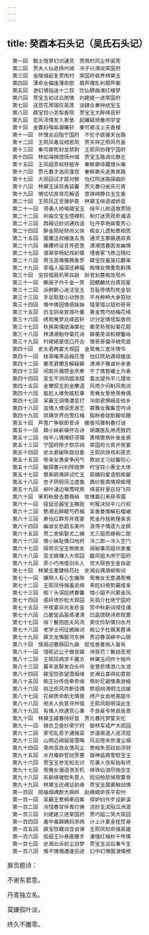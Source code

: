 ```yaml
---
---
---
```

title: 癸酉本石头记（吴氏石头记）
---


```
　第一回　甄士隐梦幻识通灵　贾雨村风尘怀闺秀
　第二回　贾夫人仙逝扬州城　冷子兴演说荣国府
　第三回　金陵城起复贾雨村　荣国府收养林黛玉
　第四回　薄命女偏逢薄命郎　葫芦僧乱判葫芦案
　第五回　游幻境指迷十二钗　饮仙醪曲演红楼梦
　第六回　贾宝玉初试云雨情　刘姥姥一进荣国府
　第七回　送宫花周瑞叹英莲　谈肄业秦钟结宝玉
　第八回　薛宝钗小恙梨香院　贾宝玉大醉绛芸轩
　第九回　恋风流情友入家塾　起嫌疑顽童闹学堂
　第十回　金寡妇嗔姤凝曦轩　秦可卿淫上天香楼
　第十一回　怀愧女迎阻宁国府　不伦子欲接天台路
　第十二回　王熙凤毒设相思局　贾天祥正照风月鉴
　第十三回　秦可卿死封龙禁尉　王熙凤协理宁国府
　第十四回　林如海捐馆扬州城　贾宝玉路谒北静王
　第十五回　王凤姐弄权铁槛寺　秦鲸卿得趣馒头庵
　第十六回　贾元春才选凤藻宫　秦鲸卿夭逝黄泉路
　第十七回　大观园试才题对额　怡红院迷路探曲折
　第十八回　林黛玉误剪香袋囊　贾元春归省庆元宵
　第十九回　情切切良宵花解语　意绵绵静日玉生香
　第二十回　王熙凤正言弹妒意　林黛玉俏语谑娇音
　第二十一回　贤袭人娇嗔箴宝玉　俏平儿软语救贾琏
　第二十二回　听曲文宝玉悟禅机　制灯迷贾政悲谶语
　第二十三回　西厢记妙词通戏语　牡丹亭艳曲警芳心
　第二十四回　醉金刚轻财尚义侠　痴女儿遗帕惹相思
　第二十五回　魇魔法叔嫂逢五鬼　通灵玉蒙蔽遇双真
　第二十六回　蜂腰桥设言传密意　潇湘馆春困发幽情
　第二十七回　滴翠亭杨妃戏彩蝶　埋香冢飞燕泣残红
　第二十八回　蒋玉菡情赠茜香罗　薛宝钗羞笼红麝串
　第二十九回　享福人福深还祷福　痴情女情重愈斟情
　第三十回　宝钗借扇机带双敲　龄官划蔷痴及局外
　第三十一回　撕扇子作千金一笑　因麒麟伏白首双星
　第三十二回　诉肺腑心迷活宝玉　含耻辱情烈死金钏
　第三十三回　手足耽耽小动唇舌　不肖种种大承笞挞
　第三十四回　情中情因情感妹妹　错里错以错劝哥哥
　第三十五回　白玉钏亲尝莲叶羹　黄金莺巧结梅花络
　第三十六回　绣鸳鸯梦兆绛芸轩　识分定情悟梨香院
　第三十七回　秋爽斋偶结海棠社　蘅芜苑夜拟菊花题
　第三十八回　林潇湘魁夺菊花诗　薛蘅芜讽和螃蟹咏
　第三十九回　村姥姥是信口开合　情哥哥偏寻根究底
　第四十回　史太君两宴大观园　金鸳鸯三宣牙牌令
　第四十一回　栊翠庵茶品梅花雪　怡红院劫遇母蝗虫
　第四十二回　蘅芜君蘭言解疑癖　潇湘子雅谑补余香
　第四十三回　闲取乐偶攒金庆寿　不了情暂撮土为香
　第四十四回　变生不测凤姐泼醋　喜出望外平儿理妆
　第四十五回　金蘭契互剖金蘭语　风雨夕闷制风雨词
　第四十六回　尴尬人难免尴尬事　鸳鸯女誓绝鸳鸯偶
　第四十七回　呆霸王调情遭苦打　冷郎君惧祸走他乡
　第四十八回　滥情人情误思游艺　慕雅女雅集苦吟诗
　第四十九回　琉璃世界白雪红梅　脂粉香娃割腥啖膻
　第五十回　芦雪广争联即景诗　暖香坞雅制春灯谜
　第五十一回　薛小妹新编怀古诗　胡庸医乱用虎狼药
　第五十二回　俏平儿情掩虾须镯　勇晴雯病补雀金裘
　第五十三回　宁国府除夕祭宗祠　荣国府元宵开夜宴
　第五十四回　史太君破陈腐旧套　王熙凤效戏彩斑衣
　第五十五回　辱亲女愚妾争闲气　欺幼主刁奴蓄险心
　第五十六回　敏探春兴利除宿弊　时宝钗小惠全大体
　第五十七回　慧紫鹃情辞试忙玉　慈姨妈爱语慰痴颦
　第五十八回　杏子阴假凤泣虚凰　茜纱窗真情揆痴理
　第五十九回　柳叶渚边嗔莺咤燕　绛芸轩里召将飞符
　第六十回　茉莉粉替去蔷薇硝　玫瑰露引来茯苓霜
　第六十一回　投鼠忌器宝玉瞒赃　判冤决狱平儿行权
　第六十二回　憨湘云醉眠芍药裀　呆香菱情解石榴裙
　第六十三回　寿怡红群芳开夜宴　死金丹独艳理亲丧
　第六十四回　幽淑女悲题五美吟　浪荡子情遗九龙佩
　第六十五回　贾二舍偷娶尤二姨　尤三姐思嫁柳二郎
　第六十六回　情小妹耻情归地府　冷二郎一冷入空门
　第六十七回　探奇宗宝玉惋故友　闻秘事凤姐讯家童
　第六十八回　苦尤娘赚入大观园　酸凤姐大闹宁国府
　第六十九回　弄小巧用借剑杀人　觉大限吞生金自逝
　第七十回　林黛玉重建桃花社　史湘云偶填柳絮词
　第七十一回　嫌隙人有心生嫌隙　鸳鸯女无意遇鸳鸯
　第七十二回　王熙凤恃强羞说病　来旺妇倚势霸成亲
　第七十三回　痴丫头误拾绣春囊　懦小姐不问累金凤
　第七十四回　惑奸谗抄检大观园　矢孤介杜绝宁国府
　第七十五回　开夜宴异兆发悲音　赏中秋新词得佳谶
　第七十六回　凸碧堂品笛感凄清　凹晶馆联诗悲寂寞
　第七十七回　俏丫鬟抱屈夭风流　美优伶斩情归水月
　第七十八回　老学士闲征姽婳词　痴公子杜撰芙蓉诔
　第七十九回　薛文龙悔娶河东狮　贾迎春误嫁中山狼
　第八十回　懦弱迎春肠回九曲　姣怯香菱病入膏肓
　第八十一回　惜昵近公子做良媒　讳笞罚丫鬟结恶党
　第八十二回　王熙凤病求千翼方　林黛玉闷作十独吟
　第八十三回　暮年哀聊发白头吟　金萱悲情洒儿女泪
　第八十四回　薛宝钗弥望霭烟缘　史湘云喜得如意郎
　第八十五回　痴王孙传信牵奇缘　惭妙尼避情乘游槎
　第八十六回　挑正庶风月断佳偶　祭祖祠清明泣远嫁
　第八十七回　花柳质命断无情兽　绣户女自绝美韶华
　第八十八回　邢夫人执意寻舛错　王熙凤聪明误此生
　第八十九回　有情人欣遇赏心事　不良妾专煞良辰景
　第九十回　林黛玉嬉春待好音　贾元春托梦警天伦
　第九十一回　锦衣卫查抄荣宁府　御林军戒严大观园
　第九十二回　家宅乱恶子通强梁　世道艰道人连流寇
　第九十三回　山雨近阊阖笼霭晦　风云喧末世漫尘烟
　第九十四回　骨肉泯良女落风尘　贵贱失恶奴劫浮财
　第九十五回　水月庵龄官挞贾蔷　嶽神庙茜雪慰宝玉
　第九十六回　贾宝玉参无知无识　花袭人信有始有终
　第九十七回　鸳鸯女谮语泄天机　绛珠仙泪尽抛全生
　第九十八回　系新绦嗟慰失意人　拾旧帕悲悼寂寞骨
　第九十九回　林黛玉还魂证前缘　贾宝玉展裘触旧情
　第一百回　邢岫烟魂断大庾岭　赵姨娘命丧平安州
　第一百一回　呆霸王惹祸牵旧案　悍妒妇作歹设新谋
　第一百二回　冷惜春甘伴青灯佛　洁妙玉泥陷瓜洲渡
　第一百三回　刘姥姥三进荣国府　贾巧姐二哭大观园
　第一百四回　毒中毒薛姨妈添病　计上计夏金桂焚身
　第一百五回　薛宝钗藉词含讽谏　王熙凤知命强英雄
　第一百六回　孤倔王孙悬崖撒手　凄惶红袖秋千传情
　第一百七回　史湘云诉前尘旧梦　贾宝玉淡后事今生
　第一百八回　情不情僧遭逢穷途　幻中幻境展演情榜
```


扉页题诗：

不谢东君意，

丹青独立名。

莫嫌孤叶淡，

终久不雕零。